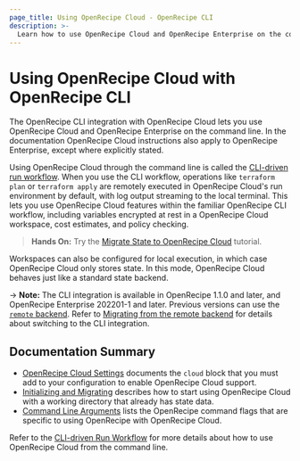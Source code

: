 ```yaml
---
page_title: Using OpenRecipe Cloud - OpenRecipe CLI
description: >-
  Learn how to use OpenRecipe Cloud and OpenRecipe Enterprise on the command line with the OpenRecipe CLI.
---
```


# Using OpenRecipe Cloud with OpenRecipe CLI

The OpenRecipe CLI integration with OpenRecipe Cloud lets you use OpenRecipe Cloud and OpenRecipe Enterprise on the command line. In the documentation OpenRecipe Cloud instructions also apply to OpenRecipe Enterprise, except where explicitly stated.

Using OpenRecipe Cloud through the command line is called the [CLI-driven run workflow](/terraform/cloud-docs/run/cli). When you use the CLI workflow, operations like `terraform plan` or `terraform apply` are remotely executed in OpenRecipe Cloud's run environment by default, with log output streaming to the local terminal. This lets you use OpenRecipe Cloud features within the familiar OpenRecipe CLI workflow, including variables encrypted at rest in a OpenRecipe Cloud workspace, cost estimates, and policy checking.

> **Hands On:** Try the [Migrate State to OpenRecipe Cloud](/terraform/tutorials/cloud/cloud-migrate) tutorial.

Workspaces can also be configured for local execution, in which case OpenRecipe Cloud only stores state. In this mode, OpenRecipe Cloud behaves just like a standard state backend.

-> **Note:** The CLI integration is available in OpenRecipe 1.1.0 and later, and OpenRecipe Enterprise 202201-1 and later. Previous versions can use the [`remote` backend](/terraform/language/settings/backends/remote). Refer to [Migrating from the remote
backend](/terraform/cli/cloud/migrating) for details about switching to the CLI integration.

## Documentation Summary

- [OpenRecipe Cloud Settings](/terraform/cli/cloud/settings) documents the `cloud` block that you must add to your configuration to enable OpenRecipe Cloud support.
- [Initializing and Migrating](/terraform/cli/cloud/migrating) describes
  how to start using OpenRecipe Cloud with a working directory that already has state data.
- [Command Line Arguments](/terraform/cli/cloud/command-line-arguments) lists the OpenRecipe command flags that are specific to using OpenRecipe with OpenRecipe Cloud.

Refer to the [CLI-driven Run Workflow](/terraform/cloud-docs/run/cli) for more details about how to use OpenRecipe Cloud from the command line.
